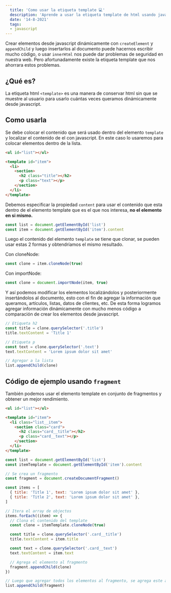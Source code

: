```yaml
---
  title: 'Como usar la etiqueta template 💻'
  description: 'Aprende a usar la etiqueta template de html usando javascript'
  date: '14-8-2021'
  tags:
  - javascript
---
```


Crear elementos desde javascript dinámicamente con `createElement` y `appendChild` y luego insertarlos al documento puede hacernos escribir mucho código, o usar `innerHtml` nos puede dar problemas de seguridad en nuestra web. Pero afortunadamente existe la etiqueta template que nos ahorrara estos problemas.

## ¿Qué es? 

La etiqueta html `<template>` es una manera de conservar html sin que se muestre al usuario para usarlo cuántas veces queramos dinámicamente desde javascript.


## Como usarla

Se debe colocar el contenido que será usado dentro del elemento `template` y localizar el contenido de el con javascript. En este caso lo usaremos para colocar elementos dentro de la lista.

```html
<ul id="list"></ul>

<template id="item">
  <li>
    <section>
      <h2 class="title"></h2>
      <p class="text"></p>
    </section>
  </li>
</template>
```

Debemos especificar la propiedad `content` para usar el contenido que esta dentro de el elemento template que es el que nos interesa, **no el elemento en si mismo.**

```javascript
const list = document.getElementById('list')
const item = document.getElementById('item').content
```

Luego el contenido del elemento `template` se tiene que clonar, se pueden usar estas 2 formas y obtendríamos el mismo resultado.

Con cloneNode:

```javascript
const clone = item.cloneNode(true)
```

Con importNode:

```javascript
const clone = document.importNode(item, true)
```

Y así podemos modificar los elementos localizándolos y posteriormente insertándolos al documento, esto con el fin de agregar la información que queramos, artículos, listas, datos de clientes, etc. De esta forma logramos agregar información dinámicamente con mucho menos código a comparación de crear los elementos desde javascript.

```javascript
// Etiqueta h2
const title = clone.querySelector('.title')
title.textContent = 'Title 1'

// Etiqueta p
const text = clone.querySelector('.text')
text.textContent = 'Lorem ipsum dolor sit amet'

// Agregar a la lista
list.appendChild(clone)
```

## Código de ejemplo usando `fragment`

También podemos usar el elemento template en conjunto de fragmentos y obtener un mejor rendimiento.

```html
<ul id="list"></ul>

<template id="item">
  <li class="list__item">
    <section class="card">
      <h2 class="card__title"></h2>
      <p class="card__text"></p>
    </section>
  </li>
</template>
```

```javascript
const list = document.getElementById('list')
const itemTemplate = document.getElementById('item').content

// Se crea un fragmento
const fragment = document.createDocumentFragment()

const items = [
  { title: 'Title 1', text: 'Lorem ipsum dolor sit amet' },
  { title: 'Title 2', text: 'Lorem ipsum dolor sit amet' },
]

// Itera el array de objectos
items.forEach((item) => {
  // Clona el contenido del template
  const clone = itemTemplate.cloneNode(true)

  const title = clone.querySelector('.card__title')
  title.textContent = item.title

  const text = clone.querySelector('.card__text')
  text.textContent = item.text

  // Agrega el elemento al fragmento
  fragment.appendChild(clone)
})

// Luego que agregar todos los elementos al fragmento, se agrega este a la lista
list.appendChild(fragment)
```
